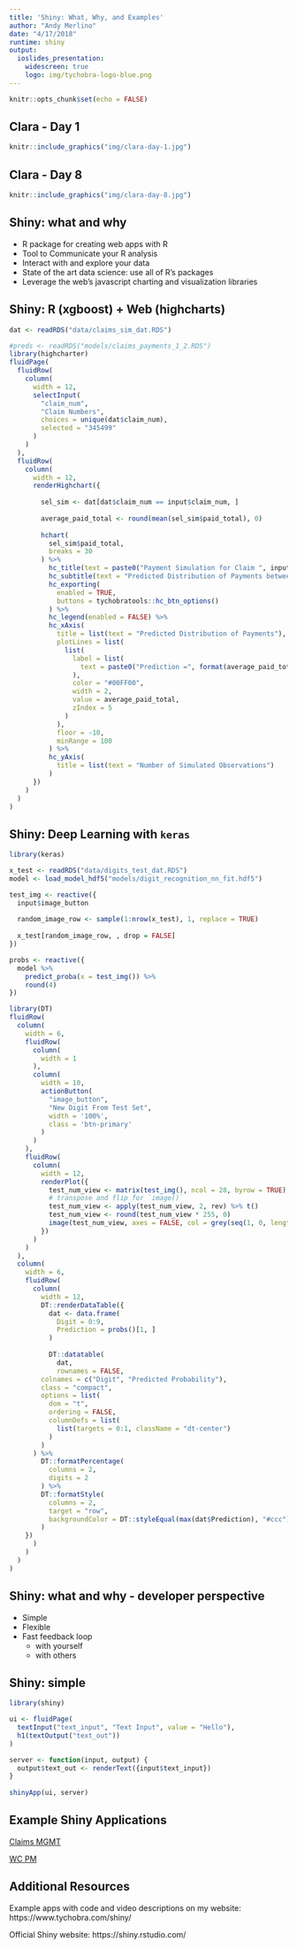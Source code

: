 ```yaml
---
title: 'Shiny: What, Why, and Examples'
author: "Andy Merlino"
date: "4/17/2018"
runtime: shiny
output: 
  ioslides_presentation:
    widescreen: true
    logo: img/tychobra-logo-blue.png
---
```


```r
knitr::opts_chunk$set(echo = FALSE)
```

## Clara - Day 1

```r
knitr::include_graphics("img/clara-day-1.jpg")
```

## Clara - Day 8

```r
knitr::include_graphics("img/clara-day-8.jpg")
```

## Shiny: what and why

- R package for creating web apps with R
- Tool to Communicate your R analysis
- Interact with and explore your data
- State of the art data science: use all of R's packages
- Leverage the web's javascript charting and visualization libraries


## Shiny: R (xgboost) + Web (highcharts)

```r
dat <- readRDS("data/claims_sim_dat.RDS")

#preds <- readRDS("models/claims_payments_1_2.RDS")
library(highcharter)
fluidPage(
  fluidRow(
    column(
      width = 12,
      selectInput(
        "claim_num",
        "Claim Numbers",
        choices = unique(dat$claim_num),
        selected = "345499"
      )
    )
  ),
  fluidRow(
    column(
      width = 12,
      renderHighchart({
        
        sel_sim <- dat[dat$claim_num == input$claim_num, ]
        
        average_paid_total <- round(mean(sel_sim$paid_total), 0)
        
        hchart(
          sel_sim$paid_total,
          breaks = 30
        ) %>%
          hc_title(text = paste0("Payment Simulation for Claim ", input$claim_num)) %>%
          hc_subtitle(text = "Predicted Distribution of Payments between Age 1 and 2") %>%
          hc_exporting(
            enabled = TRUE,
            buttons = tychobratools::hc_btn_options()
          ) %>%
          hc_legend(enabled = FALSE) %>%
          hc_xAxis(
            title = list(text = "Predicted Distribution of Payments"),
            plotLines = list(
              list(
                label = list(
                  text = paste0("Prediction =", format(average_paid_total, big.mark = ","))
                ),
                color = "#00FF00",
                width = 2,
                value = average_paid_total,
                zIndex = 5
              )
            ),
            floor = -10,
            minRange = 100
          ) %>%
          hc_yAxis(
            title = list(text = "Number of Simulated Observations")
          )
      })
    )
  )
)
```

## Shiny: Deep Learning with `keras`

```r
library(keras)

x_test <- readRDS("data/digits_test_dat.RDS")
model <- load_model_hdf5("models/digit_recognition_nn_fit.hdf5")

test_img <- reactive({
  input$image_button
  
  random_image_row <- sample(1:nrow(x_test), 1, replace = TRUE)
  
  x_test[random_image_row, , drop = FALSE]
})

probs <- reactive({
  model %>%
    predict_proba(x = test_img()) %>%
    round(4)  
})

library(DT)
fluidRow(
  column(
    width = 6,
    fluidRow(
      column(
        width = 1
      ),
      column(
        width = 10,
        actionButton(
          "image_button",
          "New Digit From Test Set",
          width = '100%',
          class = 'btn-primary'
        )
      )
    ),
    fluidRow(
      column(
        width = 12,
        renderPlot({
          test_num_view <- matrix(test_img(), ncol = 28, byrow = TRUE)
          # transpose and flip for `image()`
          test_num_view <- apply(test_num_view, 2, rev) %>% t()
          test_num_view <- round(test_num_view * 255, 0)
          image(test_num_view, axes = FALSE, col = grey(seq(1, 0, length = 256)))
        })
      )
    )
  ),
  column(
    width = 6,
    fluidRow(
      column(
        width = 12,
        DT::renderDataTable({
          dat <- data.frame(
            Digit = 0:9,
            Prediction = probs()[1, ] 
          )
  
          DT::datatable(
            dat,
            rownames = FALSE,
        colnames = c("Digit", "Predicted Probability"),
        class = "compact",
        options = list(
          dom = "t",
          ordering = FALSE,
          columnDefs = list(
            list(targets = 0:1, className = "dt-center")
          )
        )
      ) %>%
        DT::formatPercentage(
          columns = 2,
          digits = 2
        ) %>%
        DT::formatStyle(
          columns = 2,
          target = "row",
          backgroundColor = DT::styleEqual(max(dat$Prediction), "#ccc")
        )
    })
      )
    )
  )
)
```

## Shiny: what and why - developer perspective

- Simple
- Flexible
- Fast feedback loop
  - with yourself
  - with others

## Shiny: simple

```r
library(shiny)

ui <- fluidPage(
  textInput("text_input", "Text Input", value = "Hello"),
  h1(textOutput("text_out"))
)

server <- function(input, output) {
  output$text_out <- renderText({input$text_input})
}
  
shinyApp(ui, server)
```

## Example Shiny Applications

[Claims MGMT](https://tychobra.shinyapps.io/claims-mgmt_ea0a_1517610852632/)

[WC PM](https://tychobra.shinyapps.io/wc-pm-dashboard/)


## Additional Resources

Example apps with code and video descriptions on my website: https://www.tychobra.com/shiny/

Official Shiny website: https://shiny.rstudio.com/
